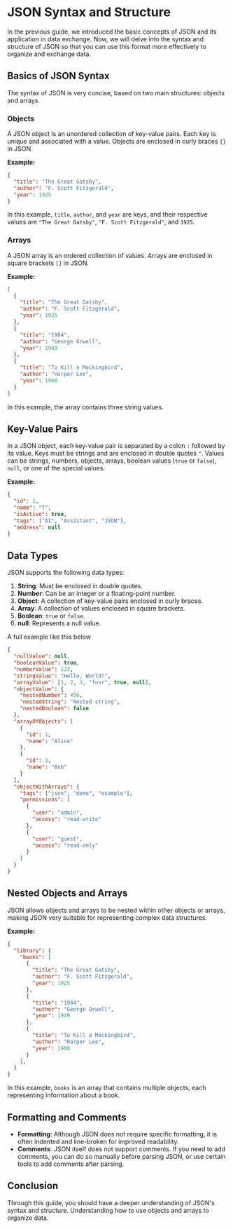 # JSON Syntax and Structure

In the previous guide, we introduced the basic concepts of JSON and its application in data exchange. Now, we will delve into the syntax and structure of JSON so that you can use this format more effectively to organize and exchange data.

## Basics of JSON Syntax

The syntax of JSON is very concise, based on two main structures: objects and arrays.

### Objects

A JSON object is an unordered collection of key-value pairs. Each key is unique and associated with a value. Objects are enclosed in curly braces `{}` in JSON.

**Example:**

```json
{
  "title": "The Great Gatsby",
  "author": "F. Scott Fitzgerald",
  "year": 1925
}
```

In this example, `title`, `author`, and `year` are keys, and their respective values are `"The Great Gatsby"`, `"F. Scott Fitzgerald"`, and `1925`.

### Arrays

A JSON array is an ordered collection of values. Arrays are enclosed in square brackets `[]` in JSON.

**Example:**

```json
[
  {
    "title": "The Great Gatsby",
    "author": "F. Scott Fitzgerald",
    "year": 1925
  },
  {
    "title": "1984",
    "author": "George Orwell",
    "year": 1949
  },
  {
    "title": "To Kill a Mockingbird",
    "author": "Harper Lee",
    "year": 1960
  }
]
```

In this example, the array contains three string values.

## Key-Value Pairs

In a JSON object, each key-value pair is separated by a colon `:` followed by its value. Keys must be strings and are enclosed in double quotes `"`. Values can be strings, numbers, objects, arrays, boolean values (`true` or `false`), `null`, or one of the special values.

**Example:**

```json
{
  "id": 1,
  "name": "T",
  "isActive": true,
  "tags": ["AI", "Assistant", "JSON"],
  "address": null
}
```

## Data Types

JSON supports the following data types:

1. **String**: Must be enclosed in double quotes.
2. **Number**: Can be an integer or a floating-point number.
3. **Object**: A collection of key-value pairs enclosed in curly braces.
4. **Array**: A collection of values enclosed in square brackets.
5. **Boolean**: `true` or `false`.
6. **null**: Represents a null value.

A full example like this below

```json
{
  "nullValue": null,
  "booleanValue": true,
  "numberValue": 123,
  "stringValue": "Hello, World!",
  "arrayValue": [1, 2, 3, "four", true, null],
  "objectValue": {
    "nestedNumber": 456,
    "nestedString": "Nested string",
    "nestedBoolean": false
  },
  "arrayOfObjects": [
    {
      "id": 1,
      "name": "Alice"
    },
    {
      "id": 2,
      "name": "Bob"
    }
  ],
  "objectWithArrays": {
    "tags": ["json", "demo", "example"],
    "permissions": [
      {
        "user": "admin",
        "access": "read-write"
      },
      {
        "user": "guest",
        "access": "read-only"
      }
    ]
  }
}
```

## Nested Objects and Arrays

JSON allows objects and arrays to be nested within other objects or arrays, making JSON very suitable for representing complex data structures.

**Example:**

```json
{
  "library": {
    "books": [
      {
        "title": "The Great Gatsby",
        "author": "F. Scott Fitzgerald",
        "year": 1925
      },
      {
        "title": "1984",
        "author": "George Orwell",
        "year": 1949
      },
      {
        "title": "To Kill a Mockingbird",
        "author": "Harper Lee",
        "year": 1960
      }
    ],   
  }
}
```

In this example, `books` is an array that contains multiple objects, each representing information about a book.

## Formatting and Comments

- **Formatting**: Although JSON does not require specific formatting, it is often indented and line-broken for improved readability.
- **Comments**: JSON itself does not support comments. If you need to add comments, you can do so manually before parsing JSON, or use certain tools to add comments after parsing.

## Conclusion

Through this guide, you should have a deeper understanding of JSON's syntax and structure. Understanding how to use objects and arrays to organize data.